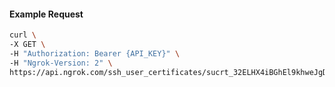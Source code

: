 
#### Example Request

```bash
curl \
-X GET \
-H "Authorization: Bearer {API_KEY}" \
-H "Ngrok-Version: 2" \
https://api.ngrok.com/ssh_user_certificates/sucrt_32ELHX4iBGhEl9khweJgDdTimqC
```
